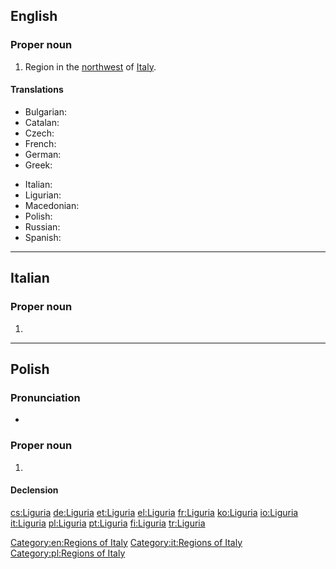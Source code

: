 ==English==
{{wikipedia}}

===Proper noun===
{{en-proper noun}}

# Region in the [[northwest]] of [[Italy]].

====Translations====
{{trans-top|region}}
* Bulgarian: {{t|bg|Лигурия|f|tr=Ligúrija|sc=Cyrl}}
* Catalan: {{t|ca|Ligúria|f}}
* Czech: {{t|cs|Ligurie|f}}
* French: {{t+|fr|Ligurie|f}}
* German: {{t+|de|Ligurien|n}}
* Greek: {{t|el|Λιγουρία|f|tr=Ligouría|sc=Grek}}
{{trans-mid}}
* Italian: {{t+|it|Liguria|f}}
* Ligurian: {{t|lij|Ligûria|f}}
* Macedonian: {{t|mk|Лигурија|f|tr=Ligúrija}}
* Polish: {{t+|pl|Liguria|f}}
* Russian: {{t|ru|Лигурия|f|tr=Ligúrija|sc=Cyrl}}
* Spanish: {{t|es|Liguria}}
{{trans-bottom}}

[[Category:en:Regions of Italy]]

----

==Italian==
{{wikipedia|lang=it}}

===Proper noun===
{{it-proper noun|g=f}}

# {{l|en|Liguria}}

[[Category:it:Regions of Italy]]

----

==Polish==
{{wikipedia|lang=pl}}

===Pronunciation===
* {{audio|Pl-Liguria.ogg|audio|lang=pl}}

===Proper noun===
{{head|pl|proper noun|g=f}}

# {{l|en|Liguria}}

====Declension====
{{pl-decl-noun-sing|Liguria|Ligurii|Ligurii|Ligurię|Ligurią|Ligurii|Ligurio}}

[[Category:pl:Regions of Italy]]

[[cs:Liguria]]
[[de:Liguria]]
[[et:Liguria]]
[[el:Liguria]]
[[fr:Liguria]]
[[ko:Liguria]]
[[io:Liguria]]
[[it:Liguria]]
[[pl:Liguria]]
[[pt:Liguria]]
[[fi:Liguria]]
[[tr:Liguria]]